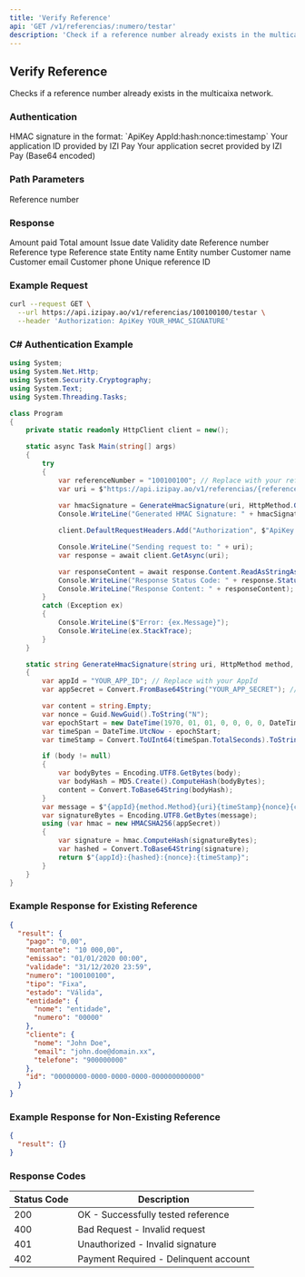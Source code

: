 ```yaml
---
title: 'Verify Reference'
api: 'GET /v1/referencias/:numero/testar'
description: 'Check if a reference number already exists in the multicaixa network'
---
```


## Verify Reference

Checks if a reference number already exists in the multicaixa network.

### Authentication

<ParamField header="Authorization" type="string" required>
  HMAC signature in the format: `ApiKey AppId:hash:nonce:timestamp`
</ParamField>

<ParamField query="AppId" type="string" required>
  Your application ID provided by IZI Pay
</ParamField>

<ParamField query="AppSecret" type="string" required>
  Your application secret provided by IZI Pay (Base64 encoded)
</ParamField>

### Path Parameters

<ParamField path="numero" type="string" required>
  Reference number
</ParamField>

### Response

<ResponseField name="result" type="object">
  <Expandable title="Properties">
    <ResponseField name="pago" type="string">
      Amount paid
    </ResponseField>
    <ResponseField name="montante" type="string">
      Total amount
    </ResponseField>
    <ResponseField name="emissao" type="string">
      Issue date
    </ResponseField>
    <ResponseField name="validade" type="string">
      Validity date
    </ResponseField>
    <ResponseField name="numero" type="string">
      Reference number
    </ResponseField>
    <ResponseField name="tipo" type="string">
      Reference type
    </ResponseField>
    <ResponseField name="estado" type="string">
      Reference state
    </ResponseField>
    <ResponseField name="entidade" type="object">
      <Expandable title="Properties">
        <ResponseField name="nome" type="string">
          Entity name
        </ResponseField>
        <ResponseField name="numero" type="string">
          Entity number
        </ResponseField>
      </Expandable>
    </ResponseField>
    <ResponseField name="cliente" type="object">
      <Expandable title="Properties">
        <ResponseField name="nome" type="string">
          Customer name
        </ResponseField>
        <ResponseField name="email" type="string">
          Customer email
        </ResponseField>
        <ResponseField name="telefone" type="string">
          Customer phone
        </ResponseField>
      </Expandable>
    </ResponseField>
    <ResponseField name="id" type="string">
      Unique reference ID
    </ResponseField>
  </Expandable>
</ResponseField>

### Example Request

```bash
curl --request GET \
  --url https://api.izipay.ao/v1/referencias/100100100/testar \
  --header 'Authorization: ApiKey YOUR_HMAC_SIGNATURE'
```

### C# Authentication Example

```csharp
using System;
using System.Net.Http;
using System.Security.Cryptography;
using System.Text;
using System.Threading.Tasks;

class Program
{
    private static readonly HttpClient client = new();

    static async Task Main(string[] args)
    {
        try
        {
            var referenceNumber = "100100100"; // Replace with your reference number
            var uri = $"https://api.izipay.ao/v1/referencias/{referenceNumber}/testar";
            
            var hmacSignature = GenerateHmacSignature(uri, HttpMethod.Get);
            Console.WriteLine("Generated HMAC Signature: " + hmacSignature);

            client.DefaultRequestHeaders.Add("Authorization", $"ApiKey {hmacSignature}");

            Console.WriteLine("Sending request to: " + uri);
            var response = await client.GetAsync(uri);

            var responseContent = await response.Content.ReadAsStringAsync();
            Console.WriteLine("Response Status Code: " + response.StatusCode);
            Console.WriteLine("Response Content: " + responseContent);
        }
        catch (Exception ex)
        {
            Console.WriteLine($"Error: {ex.Message}");
            Console.WriteLine(ex.StackTrace);
        }
    }

    static string GenerateHmacSignature(string uri, HttpMethod method, string? body = null)
    {
        var appId = "YOUR_APP_ID"; // Replace with your AppId
        var appSecret = Convert.FromBase64String("YOUR_APP_SECRET"); // Replace with your Base64 encoded AppSecret

        var content = string.Empty;
        var nonce = Guid.NewGuid().ToString("N");
        var epochStart = new DateTime(1970, 01, 01, 0, 0, 0, 0, DateTimeKind.Utc);
        var timeSpan = DateTime.UtcNow - epochStart;
        var timeStamp = Convert.ToUInt64(timeSpan.TotalSeconds).ToString();

        if (body != null)
        {
            var bodyBytes = Encoding.UTF8.GetBytes(body);
            var bodyHash = MD5.Create().ComputeHash(bodyBytes);
            content = Convert.ToBase64String(bodyHash);
        }
        var message = $"{appId}{method.Method}{uri}{timeStamp}{nonce}{content}";
        var signatureBytes = Encoding.UTF8.GetBytes(message);
        using (var hmac = new HMACSHA256(appSecret))
        {
            var signature = hmac.ComputeHash(signatureBytes);
            var hashed = Convert.ToBase64String(signature);
            return $"{appId}:{hashed}:{nonce}:{timeStamp}";
        }
    }
}
```

### Example Response for Existing Reference

```json
{
  "result": {
    "pago": "0,00",
    "montante": "10 000,00",
    "emissao": "01/01/2020 00:00",
    "validade": "31/12/2020 23:59",
    "numero": "100100100",
    "tipo": "Fixa",
    "estado": "Válida",
    "entidade": {
      "nome": "entidade",
      "numero": "00000"
    },
    "cliente": {
      "nome": "John Doe",
      "email": "john.doe@domain.xx",
      "telefone": "900000000"
    },
    "id": "00000000-0000-0000-0000-000000000000"
  }
}
```

### Example Response for Non-Existing Reference

```json
{
  "result": {}
}
```

### Response Codes

| Status Code | Description |
|-------------|-------------|
| 200 | OK - Successfully tested reference |
| 400 | Bad Request - Invalid request |
| 401 | Unauthorized - Invalid signature |
| 402 | Payment Required - Delinquent account | 